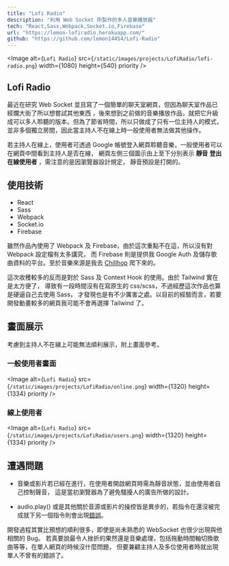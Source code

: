 ```yaml
---
title: "Lofi Radio"
description: "利用 Web Socket 所製作的多人音樂播放器"
tech: "React,Sass,Webpack,Socket.io,Firebase"
url: "https://lemon-lofiradio.herokuapp.com/"
github: "https://github.com/lemon14454/Lofi-Radio"
---
```


<Image
  alt={`Lofi Radio`}
  src={`/static/images/projects/LofiRadio/lofi-radio.png`}
  width={1080}
  height={540}
  priority
/>

## Lofi Radio

最近在研究 Web Socket 並且寫了一個簡單的聊天室網頁，但因為聊天室作品已經爛大街了所以想嘗試其他東西
，後來想到之前做的音樂播放作品，就把它升級成可以多人聆聽的版本。但為了節省時間，所以只做成了只有一位主持人的模式，
並非多個獨立房間，因此當主持人不在線上時一般使用者無法做其他操作。

若主持人在線上，使用者可透過 Google 帳號登入網頁聆聽音樂，一般使用者可以在網頁中間看到主持人是否在線，
網頁左側三個圖示由上至下分別表示 **靜音** **登出** **在線使用者** ，需注意的是因瀏覽器設計規定，
靜音預設是打開的。

## 使用技術

- React
- Sass
- Webpack
- Socket.io
- Firebase

雖然作品內使用了 Webpack 及 Firebase，由於這次重點不在這，所以沒有對 Webpack 設定檔有太多講究，
而 Firebase 則是提供我 Google Auth 及儲存歌曲資料的平台。至於音樂來源是我去 [Chillhop](https://chillhop.com/)
爬下來的。

這次收穫較多的反而是對於 Sass 及 Context Hook 的使用。由於 Tailwind 實在是太方便了，
導致有一段時間沒有在寫原生的 css/scss，不過經歷這次作品也算是硬逼自己去使用 Sass，
才發現也是有不少厲害之處。以目前的經驗而言，若要開發動畫較多的網頁我可能不會再選擇 Tailwind 了。

## 畫面展示

考慮到主持人不在線上可能無法順利展示，附上畫面參考。

### 一般使用者畫面

<Image
  alt={`Lofi Radio`}
  src={`/static/images/projects/LofiRadio/online.png`}
  width={1320}
  height={1334}
  priority
/>

### 線上使用者

<Image
  alt={`Lofi Radio`}
  src={`/static/images/projects/LofiRadio/users.png`}
  width={1320}
  height={1334}
  priority
/>

## 遭遇問題

- 音樂或影片若已經在進行，在使用者開啟網頁時需為靜音狀態，並由使用者自己控制聲音，
  這是當初瀏覽器為了避免騷擾人的廣告所做的設計。

- audio.play() 或是其他關於音源或影片的操控皆是異步的，若指令在還沒被完成就下另一個指令則會出現[錯誤](https://developers.google.com/web/updates/2017/06/play-request-was-interrupted)。

開發過程其實比預想的順利很多，即使是尚未熟悉的 WebSocket 也很少出現與他相關的 Bug。
若真要說最令人挫折的果然還是音樂處理，包括拖動時間軸切換歌曲等等，在單人網頁的時候沒什麼問題，
但要兼顧主持人及多位使用者時就出現單人不曾有的錯誤了。
